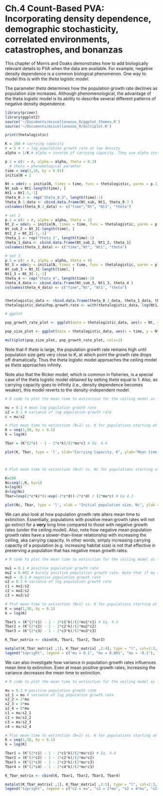 Ch.4 Count-Based PVA: Incorporating density dependence, demographic stochasticity, correlated environments, catastrophes, and bonanzas
========================================================

This chapter of Morris and Doaks demonstrates how to add biologically relevant details to PVA when the data are available. For example, negative density dependence is a common biological phenomenon. One way to model this is with the *theta logistic model*. 

The parameter *theta* determines how the population growth rate declines as population size increases. Although phenomenological, the advantage of the theta logistic model is its ability to describe several different patterns of negative density dependence.


```r
library(primer)
library(ggplot2)
source('~/Documents/miscellaneous_R/ggplot_themes.R')
source('~/Documents/miscellaneous_R/multiplot.R')

print(thetalogistic)

K = 100 # carrying capacity
r = 5 # r = log population growth rate at low density
alpha = 1/K # alpha = inverse of carrying capacity. They use alpha instead of carrying capacity in "thetalogistic" function for the primer package in R.

p.1 = c(r = r, alpha = alpha, theta = 0.3)   
  # theta = phenomological paramter
time = seq(1,10, by = 0.01)
initialN = 1

Nt = ode(y = initialN, times = time, func = thetalogistic, parms = p.1)
Nt_sub = Nt[-length(time), ]
Nt1 = Nt[-1,-1]
theta_0.3 <- rep("theta_0.3", length(time)-1)
theta_0.3_data <- cbind.data.frame(Nt_sub, Nt1, theta_0.3 )
colnames(theta_0.3_data) <- c("time","Nt", "Nt1", "theta")

# set 2
p.2 = c(r = r, alpha = alpha, theta = 1) 
Nt_2 = ode(y = initialN, times = time, func = thetalogistic, parms = p.2)
Nt_sub_2 = Nt_2[-length(time), ]
Nt1_2 = Nt_2[-1,-1]
theta_1 <- rep("theta_1", length(time)-1)
theta_1_data <- cbind.data.frame(Nt_sub_2, Nt1_2, theta_1)
colnames(theta_1_data) <- c("time","Nt", "Nt1", "theta")

# set 3
p.3 = c(r = r, alpha = alpha, theta = 4) 
Nt_3 = ode(y = initialN, times = time, func = thetalogistic, parms = p.3)
Nt_sub_3 = Nt_3[-length(time), ]
Nt1_3 = Nt_3[-1,-1]
theta_4 <- rep("theta_4", length(time)-1)
theta_4_data <- cbind.data.frame(Nt_sub_3, Nt1_3, theta_4 )
colnames(theta_4_data) <- c("time","Nt", "Nt1", "theta")


thetalogistic_data <- rbind.data.frame(theta_0.3_data, theta_1_data, theta_4_data)
thetalogistic_data$Pop.growth.rate <- with(thetalogistic_data, log(Nt1/Nt))

# ggplot

pop_growth_rate_plot <- ggplot(data = thetalogistic_data, aes(x = Nt, y = Pop.growth.rate, colour = theta)) + geom_line() + theme_axisL_legend + xlab("Population size, Nt") + ylab("Population growth rate, log(Nt1/Nt)") + theme(legend.justification=c(1,0), legend.position=c(1,0.7)) + scale_color_manual(values = c("black", "red", "blue"), name = "Theta values", labels = c(0.3, 1, 4))

pop_size_plot <- ggplot(data = thetalogistic_data, aes(x = time, y = Nt, colour = theta)) + geom_line() + theme_axisL_legend + xlab("Time") + ylab("Population size") + theme(legend.justification=c(1,0), legend.position=c(1,0)) + scale_color_manual(values = c("black", "red", "blue"), name = "Theta values", labels = c(0.3, 1, 4))

multiplot(pop_size_plot, pop_growth_rate_plot, cols=2)
```

Note that if *theta* is large, the population growth rate remains high until population size gets very close to K, at which point the growth rate drops off dramatically. Thus the theta logistic model approaches the ceiling model as *theta* approaches infinity.

Note also that the Ricker model, which is common in fisheries, is a special case of the theta logistic model obtained by setting *theta* equal to 1. Also, as carrying capacity goes to infinity (i.e., density dependence becomes weaker), this model reverts to the density-independent model.

```r
# R code to plot the mean time to extinction for the ceiling model as functions of the carrying capacity and initial population size

mu = 0.1 # mean log population growth rate
s2 = 0.1 # variance of log population growth rate
c = mu/s2

# Plot mean time to extinction (N=1) vs. K for populations starting at K, according to equation 4.4
K = seq(1,50, by = 0.1)
k = log(K)

Tbar = (K^(2*c) - 1 - 2*c*k)/(2*mu*c) # Eq. 4.4

plot(K, Tbar, type = 'l', xlab="Carrying Capacity, K", ylab="Mean time to extinction, Tbar", main="Populations starting at K")



# Plot mean time to extinction (N=1) vs. Nc for populations starting at various Nc <= K, according to equation 4.3

K=200
Nc=seq(1,K, by=1)
k=log(K)
d=log(Nc)
Tbar=(exp(2*c*k)*(1-exp(-2*c*d))-2*c*d) / (2*mu*c) # Eq 4.3

plot(Nc, Tbar, type = 'l', xlab = "Initial population size, Nc", ylab = "Mean time to extinction, Tbar", main = "Populations starting below K = 200")
```

We can also look at how population growth rate alters mean time to extinction. Essentially, populations with positive mean growth rates will not go extinct for a **very** long time compared to those with negative growth rates (under the ceiling model). Also, note how negative mean population growth rates have a slower-than-linear relationship with increasing the ceiling, aka carrying capacity. In other words, simply increasing carrying capactiy of a population (e.g. increasing habitat size) is not that effective in preserving a population that has negative mean growth rates.


```r
# R code to plot the mean time to extinction for the ceiling model as functions of the carrying capacity and at three different population growth rates

mu1 = 0.1 # positive population growth rate
mu2 = 0.001 # barely positive population growth rate. Note that if mu = 0, then there is no feasible solution to the Tbar equation.
mu3 = -0.1 # negative population growth rate
s2 = 0.1 # variance of log population growth rate
c1 = mu1/s2
c2 = mu2/s2
c3 = mu3/s2

# Plot mean time to extinction (N=1) vs. K for populations starting at K, according to equation 4.4
K = seq(1,50, by = 0.1)
k = log(K)

Tbar1 = (K^(2*c1) - 1 - 2*c1*k)/(2*mu1*c1) # Eq. 4.4
Tbar2 = (K^(2*c2) - 1 - 2*c2*k)/(2*mu2*c2)
Tbar3 = (K^(2*c3) - 1 - 2*c3*k)/(2*mu3*c3)

K_Tbar_matrix <- cbind(K, Tbar1, Tbar2, Tbar3)

matplot(K_Tbar_matrix[ ,1], K_Tbar_matrix[ ,2:4], type = "l", col=1:3, ylim=c(0,200), main="Effect of mu on mean time to extinction (Tbar)", ylab="Mean time to exinction, Tbar", xlab = "Carrying capacity, K")
legend("topright", legend = c("mu = 0.1", "mu = 0.001", "mu = -0.1"), lty=1:3, col=1:3, bty="n")
```

We can also investigate how variance in population growth rates influences mean time to extinction. Even at mean positive growth rates, increasing the variance decreases the mean time to extinction.

```r
# R code to plot the mean time to extinction for the ceiling model as functions of the carrying capacity and at four different growth rate variances

mu = 0.1 # positive population growth rate
s2_1 = mu # variance of log population growth rate
s2_2 = 2*mu
s2_3 = 4*mu
s2_4 = 8*mu
c1 = mu/s2_1
c2 = mu/s2_2
c3 = mu/s2_3
c4 = mu/s2_4

# Plot mean time to extinction (N=1) vs. K for populations starting at K, according to equation 4.4
K = seq(1,50, by = 0.1)
k = log(K)

Tbar1 = (K^(2*c1) - 1 - 2*c1*k)/(2*mu*c1) # Eq. 4.4
Tbar2 = (K^(2*c2) - 1 - 2*c2*k)/(2*mu*c2)
Tbar3 = (K^(2*c3) - 1 - 2*c3*k)/(2*mu*c3)
Tbar4 = (K^(2*c4) - 1 - 2*c4*k)/(2*mu*c3)

K_Tbar_matrix <- cbind(K, Tbar1, Tbar2, Tbar3, Tbar4)

matplot(K_Tbar_matrix[ ,1], K_Tbar_matrix[ ,2:5], type = "l", col=1:3, ylim=c(0,200), main="Effect of variance on mean time to extinction (Tbar)", ylab="Mean time to exinction, Tbar", xlab = "Carrying capacity, K")
legend("topright", legend = c("s2 = mu", "s2 = 2*mu", "s2 = 4*mu", "s2 = 8*mu"), lty=1:3, col=1:3, bty="n")
```
